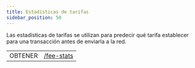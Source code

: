 ```yaml
---
title: Estadísticas de tarifas
sidebar_position: 50
---
```



Las estadísticas de tarifas se utilizan para predecir qué tarifa establecer para una transacción antes de enviarla a la red.

<EndpointsTable title="Puntos finales">

|         |                                                |
| ------- | ---------------------------------------------- |
| OBTENER | [/fee-stats](../../retrieve-fee-stats.api.mdx) |

</EndpointsTable>
